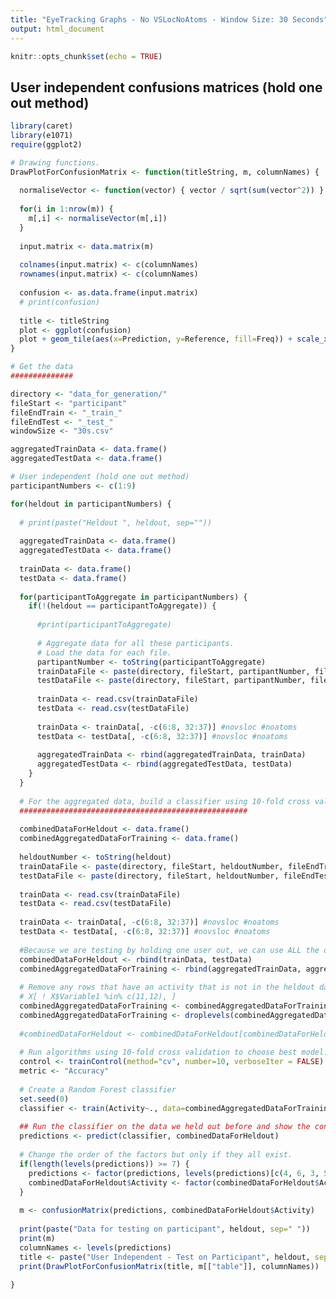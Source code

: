 ```yaml
---
title: "EyeTracking Graphs - No VSLocNoAtoms - Window Size: 30 Seconds"
output: html_document
---
```


```r
knitr::opts_chunk$set(echo = TRUE)
```

## User independent confusions matrices (hold one out method)

```r
library(caret)
library(e1071)
require(ggplot2)

# Drawing functions.
DrawPlotForConfusionMatrix <- function(titleString, m, columnNames) {
  
  normaliseVector <- function(vector) { vector / sqrt(sum(vector^2)) }
  
  for(i in 1:nrow(m)) {
    m[,i] <- normaliseVector(m[,i])
  }
  
  input.matrix <- data.matrix(m)
  
  colnames(input.matrix) <- c(columnNames)
  rownames(input.matrix) <- c(columnNames)
  
  confusion <- as.data.frame(input.matrix)
  # print(confusion)
  
  title <- titleString
  plot <- ggplot(confusion)
  plot + geom_tile(aes(x=Prediction, y=Reference, fill=Freq)) + scale_x_discrete(name="Predicted Class") + scale_y_discrete(name="Actual Class") + scale_fill_gradient(breaks=seq(from=0, to=1, by=.2)) + labs(fill="Normalized\nFrequency") + ggtitle(title)
}

# Get the data
##############

directory <- "data_for_generation/"
fileStart <- "participant"
fileEndTrain <- "_train_"
fileEndTest <- "_test_"
windowSize <- "30s.csv"

aggregatedTrainData <- data.frame()
aggregatedTestData <- data.frame()

# User independent (hold one out method)
participantNumbers <- c(1:9)

for(heldout in participantNumbers) {
  
  # print(paste("Heldout ", heldout, sep=""))
  
  aggregatedTrainData <- data.frame()
  aggregatedTestData <- data.frame()
  
  trainData <- data.frame()
  testData <- data.frame()
  
  for(participantToAggregate in participantNumbers) {
    if(!(heldout == participantToAggregate)) {
      
      #print(participantToAggregate)
      
      # Aggregate data for all these participants.
      # Load the data for each file.
      partipantNumber <- toString(participantToAggregate)
      trainDataFile <- paste(directory, fileStart, partipantNumber, fileEndTrain, windowSize, sep="")
      testDataFile <- paste(directory, fileStart, partipantNumber, fileEndTest, windowSize, sep="")
      
      trainData <- read.csv(trainDataFile)
      testData <- read.csv(testDataFile)
      
      trainData <- trainData[, -c(6:8, 32:37)] #novsloc #noatoms
      testData <- testData[, -c(6:8, 32:37)] #novsloc #noatoms
      
      aggregatedTrainData <- rbind(aggregatedTrainData, trainData)
      aggregatedTestData <- rbind(aggregatedTestData, testData)
    }
  }
  
  # For the aggregated data, build a classifier using 10-fold cross validation (Chooses the best model.)
  ###################################################
  
  combinedDataForHeldout <- data.frame()
  combinedAggregatedDataForTraining <- data.frame()
  
  heldoutNumber <- toString(heldout)
  trainDataFile <- paste(directory, fileStart, heldoutNumber, fileEndTrain, windowSize, sep="")
  testDataFile <- paste(directory, fileStart, heldoutNumber, fileEndTest, windowSize, sep="")
  
  trainData <- read.csv(trainDataFile)
  testData <- read.csv(testDataFile)
  
  trainData <- trainData[, -c(6:8, 32:37)] #novsloc #noatoms
  testData <- testData[, -c(6:8, 32:37)] #novsloc #noatoms
  
  #Because we are testing by holding one user out, we can use ALL the data we have for every other user.
  combinedDataForHeldout <- rbind(trainData, testData)
  combinedAggregatedDataForTraining <- rbind(aggregatedTrainData, aggregatedTestData)
  
  # Remove any rows that have an activity that is not in the heldout data.
  # X[ ! X$Variable1 %in% c(11,12), ]
  combinedAggregatedDataForTraining <- combinedAggregatedDataForTraining[combinedAggregatedDataForTraining$Activity %in% levels(combinedDataForHeldout$Activity),]
  combinedAggregatedDataForTraining <- droplevels(combinedAggregatedDataForTraining)
  
  #combinedDataForHeldout <- combinedDataForHeldout[combinedDataForHeldout$Activity %in% levels(combinedAggregatedDataForTraining$Activity),]
  
  # Run algorithms using 10-fold cross validation to choose best model.
  control <- trainControl(method="cv", number=10, verboseIter = FALSE)
  metric <- "Accuracy"
  
  # Create a Random Forest classifier
  set.seed(0)
  classifier <- train(Activity~., data=combinedAggregatedDataForTraining, method="rf", metric=metric, trControl=control)
  
  ## Run the classifier on the data we held out before and show the confusion matrix
  predictions <- predict(classifier, combinedDataForHeldout)
  
  # Change the order of the factors but only if they all exist.
  if(length(levels(predictions)) >= 7) {
    predictions <- factor(predictions, levels(predictions)[c(4, 6, 3, 5, 2, 1, 7)])
    combinedDataForHeldout$Activity <- factor(combinedDataForHeldout$Activity, levels(combinedDataForHeldout$Activity)[c(4, 6, 3, 5, 2, 1, 7)])
  }
  
  m <- confusionMatrix(predictions, combinedDataForHeldout$Activity)
  
  print(paste("Data for testing on participant", heldout, sep=" "))
  print(m)
  columnNames <- levels(predictions)
  title <- paste("User Independent - Test on Participant", heldout, sep=" ")
  print(DrawPlotForConfusionMatrix(title, m[["table"]], columnNames))
  
}


```














